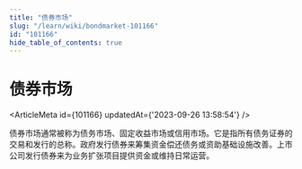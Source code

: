 ```yaml
---
title: "债券市场"
slug: "/learn/wiki/bondmarket-101166"
id: "101166"
hide_table_of_contents: true
---
```



# 债券市场

<ArticleMeta id={101166} updatedAt={'2023-09-26 13:58:54'} />
<div className='border-solid border-b border-t-0 my-4 border-[var(--ifm-color-gray-300)]' />

债券市场通常被称为债务市场、固定收益市场或信用市场。它是指所有债务证券的交易和发行的总称。政府发行债券来筹集资金偿还债务或资助基础设施改善。上市公司发行债券来为业务扩张项目提供资金或维持日常运营。
